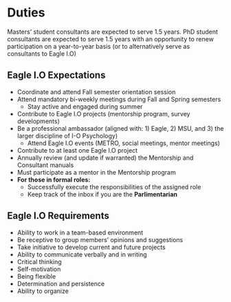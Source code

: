 # Duties {#duties}

Masters' student consultants are expected to serve 1.5 years. PhD student consultants are expected to serve 1.5 years with an opportunity to renew participation on a year-to-year basis (or to alternatively serve as consultants to Eagle I.O) 

## Eagle I.O Expectations 
+ Coordinate and attend Fall semester orientation session 
+ Attend mandatory bi-weekly meetings during Fall and Spring semesters
    + Stay active and engaged during summer
+ Contribute to Eagle I.O projects (mentorship program, survey developments)
+ Be a professional ambassador (aligned with: 1) Eagle, 2) MSU, and 3) the larger discipline of I-O Psychology)
    + Attend Eagle I.O events (METRO, social meetings, mentor meetings)
+ Contribute to at least one Eagle I.O project
+ Annually review (and update if warranted) the Mentorship and Consultant manuals
+ Must participate as a mentor in the Mentorship program
+ **For those in formal roles:**
    + Successfully execute the responsibilities of the assigned role
    + Keep track of the inbox if you are the **Parlimentarian**

## Eagle I.O Requirements 
+ Ability to work in a team-based environment 
+ Be receptive to group members' opinions and suggestions
+ Take initiative to develop current and future projects
+ Ability to communicate verbally and in writing
+ Critical thinking
+ Self-motivation
+ Being flexible
+ Determination and persistence
+ Ability to organize


